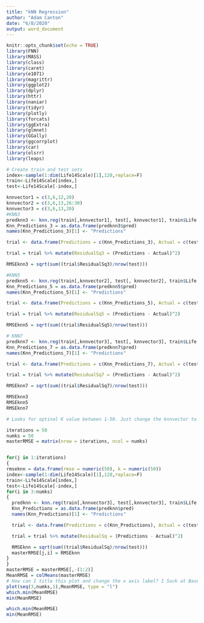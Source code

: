 ```yaml
---
title: "kNN Regression"
author: "Adam Canton"
date: "6/8/2020"
output: word_document
---
```


```r
knitr::opts_chunk$set(echo = TRUE)
library(FNN)
library(MASS)
library(class)
library(caret)
library(e1071)
library(magrittr)
library(ggplot2)
library(dplyr)
library(httr)
library(naniar)
library(tidyr)
library(plotly)
library(forcats)
library(ggExtra)
library(glmnet)
library(GGally)
library(ggcorrplot)
library(car)
library(olsrr)
library(leaps)
```

```r
# Create train and test sets
index<-sample(1:dim(Life14Scale)[1],128,replace=F)
train<-Life14Scale[index,]
test<-Life14Scale[-index,]

knnvector1 = c(3,6,12,20)
knnvector2 = c(3,6,13,26:30)
knnvector3 = c(3,6,13,20)
#KNN3
predknn3 <- knn.reg(train[,knnvector1], test[, knnvector1], train$Life.expectancy, k = 3)
Knn_Predictions_3 = as.data.frame(predknn3$pred)
names(Knn_Predictions_3)[1] <- "Predictions"

trial <- data.frame(Predictions = c(Knn_Predictions_3), Actual = c(test$Life.expectancy))

trial = trial %>% mutate(ResidualSq3 = (Predictions - Actual)^2)

RMSEknn3 = sqrt(sum((trial$ResidualSq3)/nrow(test)))

#KNN5
predknn5 <- knn.reg(train[,knnvector2], test[, knnvector2], train$Life.expectancy, k = 3)
Knn_Predictions_5 = as.data.frame(predknn5$pred)
names(Knn_Predictions_5)[1] <- "Predictions"

trial <- data.frame(Predictions = c(Knn_Predictions_5), Actual = c(test$Life.expectancy))

trial = trial %>% mutate(ResidualSq5 = (Predictions - Actual)^2)

RMSEknn5 = sqrt(sum((trial$ResidualSq5)/nrow(test)))

# KNN7
predknn7 <- knn.reg(train[,knnvector3], test[, knnvector3], train$Life.expectancy, k = 3)
Knn_Predictions_7 = as.data.frame(predknn7$pred)
names(Knn_Predictions_7)[1] <- "Predictions"

trial <- data.frame(Predictions = c(Knn_Predictions_7), Actual = c(test$Life.expectancy))

trial = trial %>% mutate(ResidualSq7 = (Predictions - Actual)^2)

RMSEknn7 = sqrt(sum((trial$ResidualSq7)/nrow(test)))

RMSEknn3
RMSEknn5
RMSEknn7
```

```r
# Looks for optinal K value between 1-50. Just change the knnvector to run different models.

iterations = 50
numks = 50
masterRMSE = matrix(nrow = iterations, ncol = numks)


for(j in 1:iterations)
{
rmseknn = data.frame(rmse = numeric(50), k = numeric(50))
index<-sample(1:dim(Life14Scale)[1],128,replace=F)
train<-Life14Scale[index,]
test<-Life14Scale[-index,]
for(i in 3:numks)
{
  predknn <- knn.reg(train[,knnvector3], test[,knnvector3], train$Life.expectancy, k = i)
  Knn_Predictions = as.data.frame(predknn$pred)
  names(Knn_Predictions)[1] <- "Predictions"

  trial <- data.frame(Predictions = c(Knn_Predictions), Actual = c(test$Life.expectancy))

  trial = trial %>% mutate(ResidualSq = (Predictions - Actual)^2)

  RMSEknn = sqrt(sum((trial$ResidualSq)/nrow(test)))
  masterRMSE[j,i] = RMSEknn
}
}
masterRMSE = masterRMSE[,-(1:2)]
MeanRMSE = colMeans(masterRMSE)
# How can I title this plot and change the x axis label? I Suck at Base R
plot(seq(3,numks,1),MeanRMSE, type = "l")
which.min(MeanRMSE)
min(MeanRMSE)
```

```r
which.min(MeanRMSE)
min(MeanRMSE)
```


